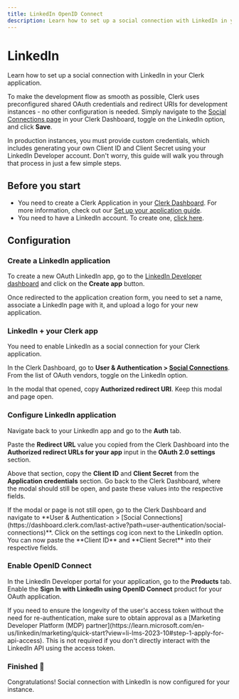 ```yaml
---
title: LinkedIn OpenID Connect
description: Learn how to set up a social connection with LinkedIn in your Clerk application.
---
```


# LinkedIn

Learn how to set up a social connection with LinkedIn in your Clerk application.

To make the development flow as smooth as possible, Clerk uses preconfigured shared OAuth credentials and redirect URIs for development instances - no other configuration is needed. Simply navigate to the [Social Connections page](https://dashboard.clerk.dev/last-active?path=user-authentication/social-connections) in your Clerk Dashboard, toggle on the LinkedIn option, and click **Save**.

In production instances, you must provide custom credentials, which includes generating your own Client ID and Client Secret using your LinkedIn Developer account. Don't worry, this guide will walk you through that process in just a few simple steps.

## Before you start

- You need to create a Clerk Application in your [Clerk Dashboard](https://dashboard.clerk.dev/). For more information, check out our [Set up your application guide](/docs/quickstarts/setup-clerk).
- You need to have a LinkedIn account. To create one, [click here](https://developer.linkedin.com/).

## Configuration

<Steps>

### Create a LinkedIn application

To create a new OAuth LinkedIn app, go to the [LinkedIn Developer dashboard](https://developer.linkedin.com/) and click on the **Create app** button.

<Images
  width={3024}
  height={1654}
  src="/docs/images/authentication-providers/linkedin/create-application.webp"
  alt="The Linkedin Developer dashboard's homepage. A red arrow is pointing to the 'Create app' button."
/>


Once redirected to the application creation form, you need to set a name, associate a LinkedIn page with it, and upload a logo for your new application.

<Images
  width={3024}
  height={1654}
  src="/docs/images/authentication-providers/linkedin/new-app-form.webp"
  alt="The 'Create new app' form in the Linkedin Developer portal."
/>

### LinkedIn + your Clerk app

You need to enable LinkedIn as a social connection for your Clerk application.

In the Clerk Dashboard, go to **User & Authentication > [Social Connections](https://dashboard.clerk.com/last-active?path=user-authentication/social-connections)**. From the list of OAuth vendors, toggle on the LinkedIn option.

<Images
  width={3024}
  height={1654}
  src="/docs/images/authentication-providers/linkedin/enable-linkedin.webp"
  alt="The 'Social connections' page in the Clerk Dashboard. A red arrow is pointing to the LinkedIn toggle."
/>

In the modal that opened, copy **Authorized redirect URI**. Keep this modal and page open.

<Images
  width={2490}
  height={1394}
  src="/docs/images/authentication-providers/linkedin/redirect-uri.webp"
  alt="The LinkedIn settings modal in the Clerk Dashboard. A red arrow is pointing to the 'Redirect URI' copy button."
/>

### Configure LinkedIn application

Navigate back to your LinkedIn app and go to the **Auth** tab.

Paste the **Redirect URL** value you copied from the Clerk Dashboard into the **Authorized redirect URLs for your app** input in the **OAuth 2.0 settings** section.

Above that section, copy the **Client ID** and **Client Secret** from the **Application credentials** section. Go back to the Clerk Dashboard, where the modal should still be open, and paste these values into the respective fields.

<Callout type="info">
  If the modal or page is not still open, go to the Clerk Dashboard and navigate to **User & Authentication > [Social Connections](https://dashboard.clerk.com/last-active?path=user-authentication/social-connections)**. Click on the settings cog icon next to the LinkedIn option. You can now paste the **Client ID** and **Client Secret** into their respective fields.
</Callout>

<Images
  width={1096}
  height={978}
  src="/docs/images/authentication-providers/linkedin/configure-app.webp"
  alt="The 'Auth' tab in the Linkedin Developer dashboard for a user's application. There is a red box around the 'Authentication keys' section, which contains the 'Client ID' and 'Client Secret' values. There is also a red box around the 'Authorized redirect URLs for your app' section."
/>

### Enable OpenID Connect

In the LinkedIn Developer portal for your application, go to the **Products** tab. Enable the **Sign In with LinkedIn using OpenID Connect** product for your OAuth application.

<Callout type="info">
  If you need to ensure the longevity of the user's access token without the need for re-authentication, make sure to obtain approval as a [Marketing Developer Platform (MDP) partner](https://learn.microsoft.com/en-us/linkedin/marketing/quick-start?view=li-lms-2023-10#step-1-apply-for-api-access). This is not required if you don't directly interact with the LinkedIn API using the access token.
</Callout>

<Images
  width={1096}
  height={978}
  src="/docs/images/authentication-providers/linkedin/enable-oidc.webp"
  alt="The 'Products' tab in the Linkedin Developer dashboard for a user's application. There is a red arrow with the number 1 pointing to the 'Products' tab and a red arrow with the number 2 pointing to the 'Request access' button on the 'Sign In with LinkedIn using OpenID Connect' product."
/>

### Finished 🎉

Congratulations! Social connection with LinkedIn is now configured for your instance.

</Steps>
